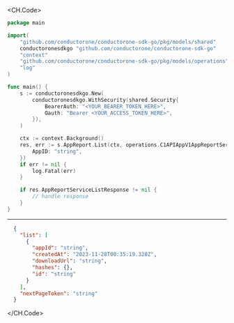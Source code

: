 
<CH.Code>
```go List.go
package main

import(
	"github.com/conductorone/conductorone-sdk-go/pkg/models/shared"
	conductoronesdkgo "github.com/conductorone/conductorone-sdk-go"
	"context"
	"github.com/conductorone/conductorone-sdk-go/pkg/models/operations"
	"log"
)

func main() {
    s := conductoronesdkgo.New(
        conductoronesdkgo.WithSecurity(shared.Security{
            BearerAuth: "<YOUR_BEARER_TOKEN_HERE>",
            Oauth: "Bearer <YOUR_ACCESS_TOKEN_HERE>",
        }),
    )

    ctx := context.Background()
    res, err := s.AppReport.List(ctx, operations.C1APIAppV1AppReportServiceListRequest{
        AppID: "string",
    })
    if err != nil {
        log.Fatal(err)
    }

    if res.AppReportServiceListResponse != nil {
        // handle response
    }
}
```
---

```json Example Response
  {
    "list": [
      {
        "appId": "string",
        "createdAt": "2023-11-28T00:35:19.328Z",
        "downloadUrl": "string",
        "hashes": {},
        "id": "string"
      }
    ],
    "nextPageToken": "string"
  }
```
</CH.Code>
